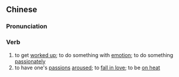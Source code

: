 {{also|动情}}
==Chinese==
{{zh-forms|s=动情}}

===Pronunciation===
{{zh-pron
|m=dòngqíng
|c=dung6 cing4
|mn=tōng-chêng
|cat=v
}}

===Verb===
{{zh-verb}}

# to get [[worked up]]; to do something with [[emotion]]; to do something [[passionately]]
# to have one's [[passion]]s [[aroused]]; to [[fall in love]]; {{lb|zh|of animals}} to be [[on heat]]